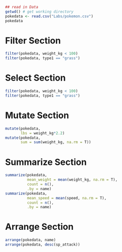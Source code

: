 ```r
## read in Data
getwd() # get working directory
pokedata <- read.csv("Labs/pokemon.csv")
pokedata
```

# Filter Section

```r
filter(pokedata, weight_kg < 100)
filter(pokedata, type1 == "grass")
```

# Select Section

```r
filter(pokedata, weight_kg < 100)
filter(pokedata, type1 == "grass")
```

# Mutate Section

```r
mutate(pokedata,
       lbs = weight_kg*2.2)
mutate(pokedata,
       sum = sum(weight_kg, na.rm = T))
```

# Summarize Section

```r
summarize(pokedata,
          mean_weight = mean(weight_kg, na.rm = T),
          count = n(),
          .by = name)
summarize(pokedata,
          mean_speed = mean(speed, na.rm = T),
          count = n(),
          .by = name)
```

# Arrange Section

```r
arrange(pokedata, name)
arrange(pokedata, desc(sp_attack))
```
